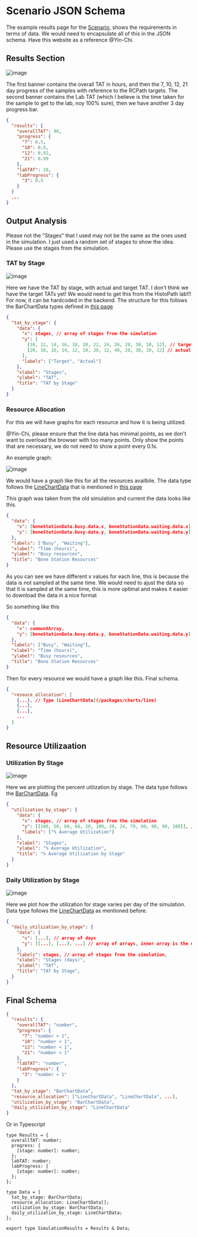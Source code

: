 # Scenario JSON Schema

The example results page for the [Scenario](https://digital-twin-web-delta.vercel.app/digital-hospital/jobs/results?id=job-2),
shows the requirements in terms of data. We would need to encapsulate all of this in the JSON schema. Have this website as a reference @Yin-Chi.

## Results Section

![image](./img/results_sec.PNG)

The first banner contains the overall TAT in hours, and then the 7, 10, 12, 21 day progress of the samples with reference to the RCPath
targets. The second banner contains the Lab TAT (which I believe is the time taken for the sample to get to the lab, noy 100% sure), then we have another 3 day progress bar.

```json filename="JSON Schema"
{
  "results": {
    "overallTAT": 90,
    "progress": {
      "7": 0.5,
      "10": 0.9,
      "12": 0.92,
      "21": 0.99
    },
    "labTAT": 20,
    "labProgress": {
      "3": 0.5
    }
  }
  ...
}
```

## Output Analysis


<Callout>
  Please not the "Stages" that I used may not be the same as the ones used in
  the simulation. I just used a random set of stages to show the idea. Please
  use the stages from the simulation.
</Callout>

### TAT by Stage

![image](./img/tat_by_stage.png)

Here we have the TAT by stage, with actual and target TAT.
I don't think we have the target TATs yet! We would need to get this from the HistoPath lab!!! For now, it can be hardcoded in the backend. The structure for this follows the BarChartData types defined in [this page](/packages/charts/bar)

```json filename="JSON Schema"
{
  "tat_by_stage": {
    "data": {
      "x": stages, // array of stages from the simulation
      "y": [
        [10, 12, 14, 16, 18, 20, 22, 24, 26, 28, 30, 10, 12], // target TAT
        [20, 18, 16, 14, 12, 10, 30, 12, 40, 20, 30, 10, 12] // actual TAT
      ],
      "labels": ["Target", "Actual"]
    },
    "xlabel": "Stages",
    "ylabel": "TAT",
    "title": "TAT by Stage"
  }
}
```

### Resource Allocation

For this we will have graphs for each resource and how it is being utilized.

<Callout type="warning">
  @Yin-Chi, please ensure that the line data has minimal points, as we don't
  want to overload the browser with too many points. Only show the points that
  are necessary, we do not need to show a point every 0.1s.
</Callout>

An example graph:

![image](./img/resource_allocation.png)

We would have a graph like this for all the resources availbile. The data type follows the [LineChartData](/packages/charts/line) that is mentioned in
[this page](/packages/charts/line)

This graph was taken from the old simulation and current the data looks like this.

```json
{
  "data": {
    "x": [boneStationData.busy.data.x, boneStationData.waiting.data.x],
    "y": [boneStationData.busy.data.y, boneStationData.waiting.data.y] // array of arrays
  },
  "labels": ["Busy", "Waiting"],
  "xlabel": "Time (hours)",
  "ylabel": "Busy resources",
  "title": "Bone Station Resources"
}
```

As you can see we have different x values for each line, this is because the data is not sampled at the same time. We would need to
ajust the data so that it is sampled at the same time, this is more optimal and makes it easier to download the data in a nice format

So something like this

```json
{
  "data": {
    "x": commonXArray,
    "y": [boneStationData.busy.data.y, boneStationData.waiting.data.y] // array of arrays
  },
  "labels": ["Busy", "Waiting"],
  "xlabel": "Time (hours)",
  "ylabel": "Busy resources",
  "title": "Bone Station Resources"
}
```

Then for every resource we would have a graph like this. Final schema.

```json filename="JSON Schema"
{
  "resouce_allocation": [
    {...}, // Type [LineChartData](/packages/charts/line)
    {...},
    {...},
    ...
  ]
}
```

## Resource Utilizaation

### Utilization By Stage

![image](./img/utilization_by_stage.png)

Here we are plotting the percent utilization by stage. The data type follows the [BarChartData](/packages/charts/bar). Eg

```json filename="JSON Schema"
{
  "utilization_by_stage": {
    "data": {
      "x": stages, // array of stages from the simulation
      "y": [[100, 50, 60, 60, 20, 100, 20, 24, 70, 80, 80, 90, 100]], // array of arrays, inner array is the utilization for each stage
      "labels": ["% Average Utilization"]
    },
    "xlabel": "Stages",
    "ylabel": "% Average Utilization",
    "title": "% Average Utilization by Stage"
  }
}
```

### Daily Utilization by Stage

![image](./img/daily_utilization_by_stage.png)

Here we plot how the utilization for stage varies per day of the simulation. Data type follows the [LineChartData](/packages/charts/line) as mentioned before.

```json filename="JSON Schema"
{
  "daily_utilization_by_stage": {
    "data": {
      "x": [...], // array of days
      "y": [[...], [...], ...] // array of arrays, inner array is the utilization for each stage
    },
    "labels": stages, // array of stages from the simulation,
    "xlabel": "Stages (days)",
    "ylabel": "TAT",
    "title": "TAT by Stage",
  }
}
```

## Final Schema

```json filename="Final Schema"
{
  "results": {
    "overallTAT": "number",
    "progress": {
      "7": "number < 1",
      "10": "number < 1",
      "12": "number < 1",
      "21": "number < 1"
    },
    "labTAT": "number",
    "labProgress": {
      "3": "number < 1"
    }
  },
  "tat_by_stage": "BarChartData",
  "resource_allocation": ["LineChartData", "LineChartData", ...],
  "utilization_by_stage": "BarChartData",
  "daily_utilization_by_stage": "LineChartData"
}
```

Or in Typescript

```tsx
type Results = {
  overallTAT: number;
  progress: {
    [stage: number]: number;
  };
  labTAT: number;
  labProgress: {
    [stage: number]: number;
  };
};

type Data = {
  tat_by_stage: BarChartData;
  resource_allocation: LineChartData[];
  utilization_by_stage: BarChartData;
  daily_utilization_by_stage: LineChartData;
};

export type SimulationResults = Results & Data;
```

